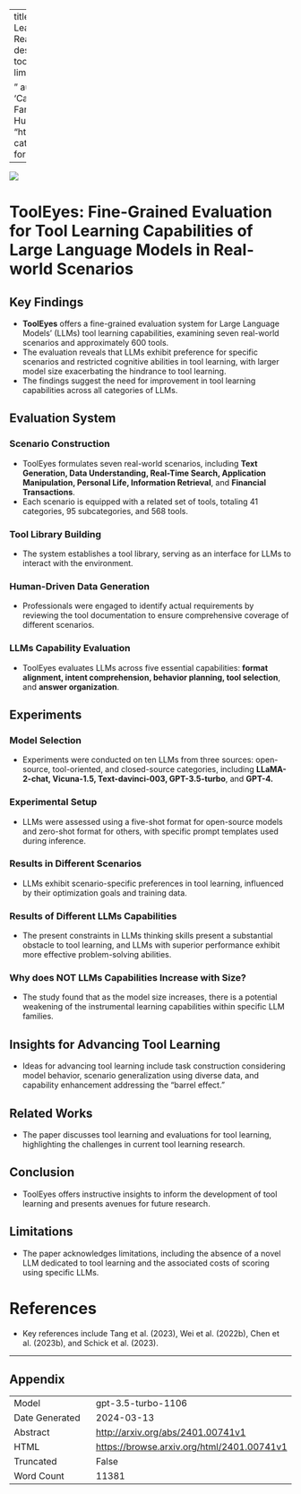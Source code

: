 
---
title: "ToolEyes: Fine-Grained Evaluation for Tool Learning Capabilities of Large Language Models in Real-world Scenarios"
id: "2401.00741v1"
description: "ToolEyes assesses large language model tool learning in authentic scenarios, uncovering limitations and guiding future research.

"
author: ['Junjie Ye', 'Guanyu Li', 'Songyang Gao', 'Caishuang Huang', 'Yilong Wu', 'Sixian Li', 'Xiaoran Fan', 'Shihan Dou', 'Qi Zhang', 'Tao Gui', 'Xuanjing Huang']
date: "2024-01-01"
image: "https://browse.arxiv.org/html/2401.00741v1/x2.png"
categories: ['robustness', 'prompt-engineering']
format:
  html:
    code-overflow: wrap
---

![](https://browse.arxiv.org/html/2401.00741v1/x2.png)

# ToolEyes: Fine-Grained Evaluation for Tool Learning Capabilities of Large Language Models in Real-world Scenarios

## Key Findings

- **ToolEyes** offers a fine-grained evaluation system for Large Language Models' (LLMs) tool learning capabilities, examining seven real-world scenarios and approximately 600 tools.
- The evaluation reveals that LLMs exhibit preference for specific scenarios and restricted cognitive abilities in tool learning, with larger model size exacerbating the hindrance to tool learning.
- The findings suggest the need for improvement in tool learning capabilities across all categories of LLMs.

## Evaluation System

### Scenario Construction
- ToolEyes formulates seven real-world scenarios, including **Text Generation, Data Understanding, Real-Time Search, Application Manipulation, Personal Life, Information Retrieval**, and **Financial Transactions**.
- Each scenario is equipped with a related set of tools, totaling 41 categories, 95 subcategories, and 568 tools.

### Tool Library Building
- The system establishes a tool library, serving as an interface for LLMs to interact with the environment.

### Human-Driven Data Generation
- Professionals were engaged to identify actual requirements by reviewing the tool documentation to ensure comprehensive coverage of different scenarios.

### LLMs Capability Evaluation
- ToolEyes evaluates LLMs across five essential capabilities: **format alignment, intent comprehension, behavior planning, tool selection**, and **answer organization**.

## Experiments

### Model Selection
- Experiments were conducted on ten LLMs from three sources: open-source, tool-oriented, and closed-source categories, including **LLaMA-2-chat, Vicuna-1.5, Text-davinci-003, GPT-3.5-turbo**, and **GPT-4.**

### Experimental Setup
- LLMs were assessed using a five-shot format for open-source models and zero-shot format for others, with specific prompt templates used during inference.

### Results in Different Scenarios
- LLMs exhibit scenario-specific preferences in tool learning, influenced by their optimization goals and training data.

### Results of Different LLMs Capabilities
- The present constraints in LLMs thinking skills present a substantial obstacle to tool learning, and LLMs with superior performance exhibit more effective problem-solving abilities.

### Why does NOT LLMs Capabilities Increase with Size?
- The study found that as the model size increases, there is a potential weakening of the instrumental learning capabilities within specific LLM families.

## Insights for Advancing Tool Learning
- Ideas for advancing tool learning include task construction considering model behavior, scenario generalization using diverse data, and capability enhancement addressing the "barrel effect."

## Related Works
- The paper discusses tool learning and evaluations for tool learning, highlighting the challenges in current tool learning research.

## Conclusion
- ToolEyes offers instructive insights to inform the development of tool learning and presents avenues for future research.

## Limitations
- The paper acknowledges limitations, including the absence of a novel LLM dedicated to tool learning and the associated costs of scoring using specific LLMs.

# References
- Key references include Tang et al. (2023), Wei et al. (2022b), Chen et al. (2023b), and Schick et al. (2023).

---

## Appendix

|          |          |
|----------|----------|
| Model     | gpt-3.5-turbo-1106       |
| Date Generated     | 2024-03-13       |
| Abstract | [http://arxiv.org/abs/2401.00741v1](http://arxiv.org/abs/2401.00741v1)        |
| HTML     | [https://browse.arxiv.org/html/2401.00741v1](https://browse.arxiv.org/html/2401.00741v1)       |
| Truncated       | False       |
| Word Count       | 11381       |